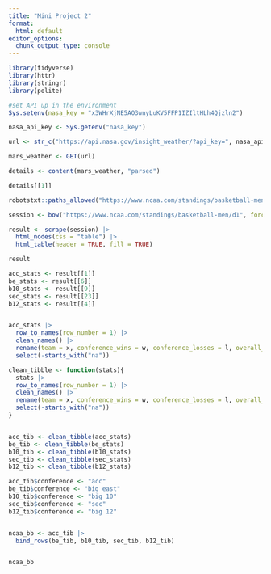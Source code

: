 ```yaml
---
title: "Mini Project 2"
format:
  html: default
editor_options: 
  chunk_output_type: console
---
```

```r
library(tidyverse)
library(httr)
library(stringr)
library(polite)
```


```r
#set API up in the environment
Sys.setenv(nasa_key = "x3WHrXjNE5AO3wnyLuKV5FFP1IZIltHLh4Qjzln2")

nasa_api_key <- Sys.getenv("nasa_key")

url <- str_c("https://api.nasa.gov/insight_weather/?api_key=", nasa_api_key, "&feedtype=json&ver=1.0")

mars_weather <- GET(url)

details <- content(mars_weather, "parsed")

details[[1]]


```



```r
robotstxt::paths_allowed("https://www.ncaa.com/standings/basketball-men/d1")

session <- bow("https://www.ncaa.com/standings/basketball-men/d1", force = TRUE)

result <- scrape(session) |>
  html_nodes(css = "table") |>
  html_table(header = TRUE, fill = TRUE)

result
```

```r
acc_stats <- result[[1]]
be_stats <- result[[6]]
b10_stats <- result[[9]]
sec_stats <- result[[23]]
b12_stats <- result[[4]]


acc_stats |>
  row_to_names(row_number = 1) |>
  clean_names() |>
  rename(team = x, conference_wins = w, conference_losses = l, overall_wins = w_2, overall_losses = l_2) |>
  select(-starts_with("na"))

clean_tibble <- function(stats){
  stats |>
  row_to_names(row_number = 1) |>
  clean_names() |>
  rename(team = x, conference_wins = w, conference_losses = l, overall_wins = w_2, overall_losses = l_2) |>
  select(-starts_with("na"))
}


acc_tib <- clean_tibble(acc_stats)
be_tib <- clean_tibble(be_stats)
b10_tib <- clean_tibble(b10_stats)
sec_tib <- clean_tibble(sec_stats)
b12_tib <- clean_tibble(b12_stats)

acc_tib$conference <- "acc"
be_tib$conference <- "big east"
b10_tib$conference <- "big 10"
sec_tib$conference <- "sec"
b12_tib$conference <- "big 12"


ncaa_bb <- acc_tib |>
  bind_rows(be_tib, b10_tib, sec_tib, b12_tib)


ncaa_bb
```

